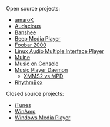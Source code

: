 Open source projects:
* [http://amarok.kde.org/ amaroK]
* [http://audacious-media-player.org/Main_Page Audacious]
* [http://banshee-project.org/Main_Page Banshee]
* [http://www.beep-media-player.org/site/BMPx_Homepage Beep Media Player]
* [http://www.foobar2000.org/ Foobar 2000]
* [http://fondriest.frederic.free.fr/realisations/lamip/ Linux Audio Multiple Interface Player]
* [http://muine-player.org/wiki/Main_Page Muine]
* [http://moc.daper.net/ Music on Console]
* [http://www.musicpd.org/ Music Player Daemon]
** [[XMMS2 vs MPD]]
* [http://www.gnome.org/projects/rhythmbox/ RhythmBox]


Closed source projects:
* [http://www.apple.com/itunes/ iTunes]
* [http://www.winamp.com/ WinAmp]
* [http://www.microsoft.com/windows/windowsmedia/mp10/default.aspx Windows Media Player]